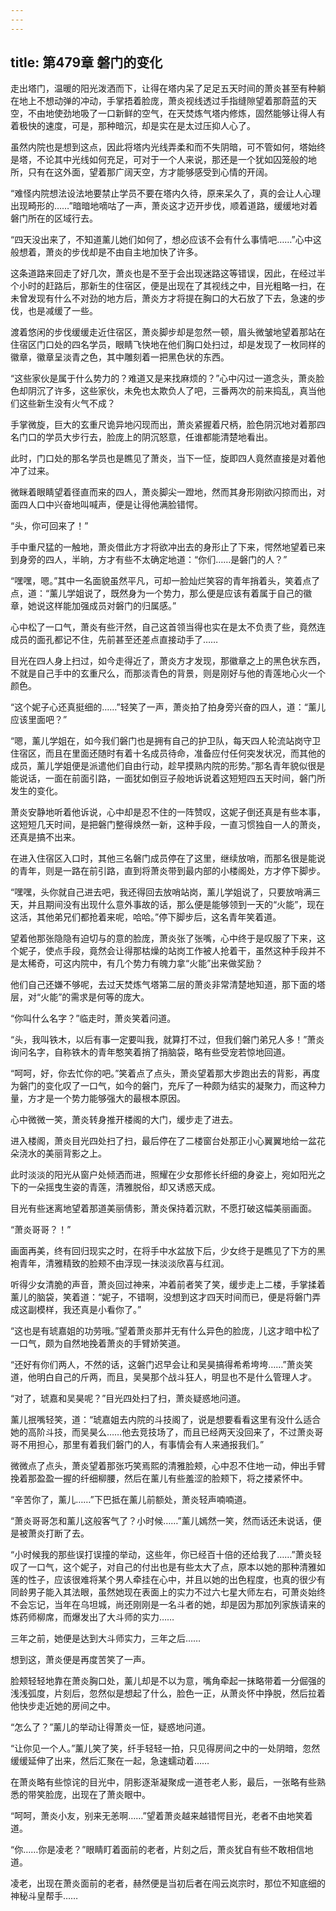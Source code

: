 ```yaml
---
---
---
```

title: 第479章 磐门的变化
---



走出塔门，温暖的阳光泼洒而下，让得在塔内呆了足足五天时间的萧炎甚至有种躺在地上不想动弹的冲动，手掌捂着脸庞，萧炎视线透过手指缝隙望着那蔚蓝的天空，不由地使劲地吸了一口新鲜的空气，在天焚炼气塔内修炼，固然能够让得人有着极快的速度，可是，那种暗沉，却是实在是太过压抑人心了。

虽然内院也是想到这点，因此将塔内光线弄柔和而不失阴暗，可不管如何，塔始终是塔，不论其中光线如何充足，可对于一个人来说，那还是一个犹如囚笼般的地所，只有在这外面，望着那广阔天空，方才能够感受到心情的开阔。

“难怪内院想法设法地要禁止学员不要在塔内久待，原来呆久了，真的会让人心理出现畸形的……”暗暗地嘀咕了一声，萧炎这才迈开步伐，顺着道路，缓缓地对着磐门所在的区域行去。

“四天没出来了，不知道薰儿她们如何了，想必应该不会有什么事情吧……”心中这般想着，萧炎的步伐却是不由自主地加快了许多。

这条道路来回走了好几次，萧炎也是不至于会出现迷路这等错误，因此，在经过半个小时的赶路后，那新生的住宿区，便是出现在了其视线之中，目光粗略一扫，在未曾发现有什么不对劲的地方后，萧炎方才将提在胸口的大石放了下去，急速的步伐，也是减缓了一些。

渡着悠闲的步伐缓缓走近住宿区，萧炎脚步却是忽然一顿，眉头微皱地望着那站在住宿区门口处的四名学员，眼睛飞快地在他们胸口处扫过，却是发现了一枚同样的徽章，徽章呈淡青之色，其中雕刻着一把黑色状的东西。

“这些家伙是属于什么势力的？难道又是来找麻烦的？”心中闪过一道念头，萧炎脸色却阴沉了许多，这些家伙，未免也太欺负人了吧，三番两次的前来捣乱，真当他们这些新生没有火气不成？

手掌微旋，巨大的玄重尺诡异地闪现而出，萧炎紧握着尺柄，脸色阴沉地对着那四名门口的学员大步行去，脸庞上的阴沉怒意，任谁都能清楚地看出。

此时，门口处的那名学员也是瞧见了萧炎，当下一怔，旋即四人竟然直接是对着他冲了过来。

微眯着眼睛望着径直而来的四人，萧炎脚尖一蹬地，然而其身形刚欲闪掠而出，对面四人口中兴奋地叫喊声，便是让得他满脸错愕。

“头，你可回来了！”

手中重尺猛的一触地，萧炎借此方才将欲冲出去的身形止了下来，愕然地望着已来到身旁的四人，半晌，方才有些不太确定地道：“你们……是磐门的人？”

“嘿嘿，嗯。”其中一名面貌虽然平凡，可却一脸灿烂笑容的青年捎着头，笑着点了点，道：“薰儿学姐说了，既然身为一个势力，那么便是应该有着属于自己的徽章，她说这样能加强成员对磐门的归属感。”

心中松了一口气，萧炎有些汗然，自己这首领当得也实在是太不负责了些，竟然连成员的面孔都记不住，先前甚至还差点直接动手了……

目光在四人身上扫过，如今走得近了，萧炎方才发现，那徽章之上的黑色状东西，不就是自己手中的玄重尺么，而那淡青色的背景，则是刚好与他的青莲地心火一个颜色。

“这个妮子心还真挺细的……”轻笑了一声，萧炎拍了拍身旁兴奋的四人，道：“薰儿应该里面吧？”

“嗯，薰儿学姐在，如今我们磐门也是拥有自己的护卫队，每天四人轮流站岗守卫住宿区，而且在里面还随时有着十名成员待命，准备应付任何突发状况，而其他的成员，薰儿学姐便是派遣他们自由行动，趁早摸熟内院的形势。”那名青年貌似很是能说话，一面在前面引路，一面犹如倒豆子般地诉说着这短短四五天时间，磐门所发生的变化。

萧炎安静地听着他诉说，心中却是忍不住的一阵赞叹，这妮子倒还真是有些本事，这短短几天时间，是把磐门整得焕然一新，这种手段，一直习惯独自一人的萧炎，还真是搞不出来。

在进入住宿区入口时，其他三名磐门成员停在了这里，继续放哨，而那名很是能说的青年，则是一路在前引路，直到将萧炎带到最内部的小楼阁处，方才停下脚步。

“嘿嘿，头你就自己进去吧，我还得回去放哨站岗，薰儿学姐说了，只要放哨满三天，并且期间没有出现什么意外事故的话，那么便是能够领到一天的“火能”，现在这活，其他弟兄们都抢着来呢，哈哈。”停下脚步后，这名青年笑着道。

望着他那张隐隐有迫切与的意的脸庞，萧炎张了张嘴，心中终于是叹服了下来，这个妮子，使点手段，竟然会让得那枯燥的站岗工作被人抢着干，虽然这种手段并不是太稀奇，可这内院中，有几个势力有魄力拿“火能”出来做奖励？

他们自己还嫌不够呢，去过天焚炼气塔第二层的萧炎非常清楚地知道，那下面的塔层，对“火能”的需求是何等的庞大。

“你叫什么名字？”临走时，萧炎笑着问道。

“头，我叫铁木，以后有事一定要叫我，就算打不过，但我们磐门弟兄人多！”萧炎询问名字，自称铁木的青年憨笑着捎了捎脑袋，略有些受宠若惊地回道。

“呵呵，好，你去忙你的吧。”笑着点了点头，萧炎望着那大步跑出去的背影，再度为磐门的变化叹了一口气，如今的磐门，充斥了一种颇为结实的凝聚力，而这种力量，方才是一个势力能够强大的最根本原因。

心中微微一笑，萧炎转身推开楼阁的大门，缓步走了进去。

进入楼阁，萧炎目光四处扫了扫，最后停在了二楼窗台处那正小心翼翼地给一盆花朵浇水的美丽背影之上。

此时淡淡的阳光从窗户处倾洒而进，照耀在少女那修长纤细的身姿上，宛如阳光之下的一朵摇曳生姿的青莲，清雅脱俗，却又诱惑天成。

目光有些迷离地望着那道美丽倩影，萧炎保持着沉默，不愿打破这幅美丽画面。

“萧炎哥哥？！”

画面再美，终有回归现实之时，在将手中水盆放下后，少女终于是瞧见了下方的黑袍青年，清雅精致的脸颊不由浮现一抹淡淡欣喜与红润。

听得少女清脆的声音，萧炎回过神来，冲着前者笑了笑，缓步走上二楼，手掌揉着薰儿的脑袋，笑着道：“妮子，不错啊，没想到这才四天时间而已，便是将磐门弄成这副模样，我还真是小看你了。”

“这也是有琥嘉姐的功劳哦。”望着萧炎那并无有什么异色的脸庞，儿这才暗中松了一口气，颇为自然地挽着萧炎的手臂娇笑道。

“还好有你们两人，不然的话，这磐门迟早会让和吴昊搞得希希垮垮……”萧炎笑道，他明白自己的斤两，而且，吴昊那个战斗狂人，明显也不是什么管理人才。

“对了，琥嘉和吴昊呢？”目光四处扫了扫，萧炎疑惑地问道。

薰儿抿嘴轻笑，道：“琥嘉姐去内院的斗技阁了，说是想要看看这里有没什么适合她的高阶斗技，而吴昊么……他去竞技场了，而且已经两天没回来了，不过萧炎哥哥不用担心，那里有着我们磐门的人，有事情会有人来通报我们。”

微微点了点头，萧炎望着那张巧笑焉熙的清雅脸颊，心中忍不住地一动，伸出手臂挽着那盈盈一握的纤细柳腰，然后在薰儿有些羞涩的脸颊下，将之搂紧怀中。

“辛苦你了，薰儿……”下巴抵在薰儿前额处，萧炎轻声喃喃道。

“萧炎哥哥怎和薰儿这般客气了？小时候……”薰儿嫣然一笑，然而话还未说话，便是被萧炎打断了去。

“小时候我的那些误打误撞的举动，这些年，你已经百十倍的还给我了……”萧炎轻叹了一口气，这个妮子，对自己的付出也是有些太大了点，原本以她的那种清雅如莲的性子，应该很难将某个男人牵挂在心中，并且以她的出色程度，也真的很少有同龄男子能入其法眼，虽然她现在表面上的实力不过六七星大师左右，可萧炎始终不会忘记，当年在乌坦城，尚还刚刚是一名斗者的她，却是因为那加列家族请来的炼药师柳席，而爆发出了大斗师的实力……

三年之前，她便是达到大斗师实力，三年之后……

想到这，萧炎便是再度苦笑了一声。

脸颊轻轻地靠在萧炎胸口处，薰儿却是不以为意，嘴角牵起一抹略带着一分倔强的浅浅弧度，片刻后，忽然似是想起了什么，脸色一正，从萧炎怀中挣脱，然后拉着他快步走近她的房间之中。

“怎么了？”薰儿的举动让得萧炎一怔，疑惑地问道。

“让你见一个人。”薰儿笑了笑，纤手轻轻一拍，只见得房间之中的一处阴暗，忽然缓缓延伸了出来，然后汇聚在一起，急速蠕动着……

在萧炎略有些惊诧的目光中，阴影逐渐凝聚成一道苍老人影，最后，一张略有些熟悉的带笑脸庞，出现在了萧炎眼中。

“呵呵，萧炎小友，别来无恙啊……”望着萧炎越来越错愕目光，老者不由地笑着道。

“你……你是凌老？”眼睛盯着面前的老者，片刻之后，萧炎犹自有些不敢相信地道。

凌老，出现在萧炎面前的老者，赫然便是当初后者在闯云岚宗时，那位不知底细的神秘斗皇帮手……